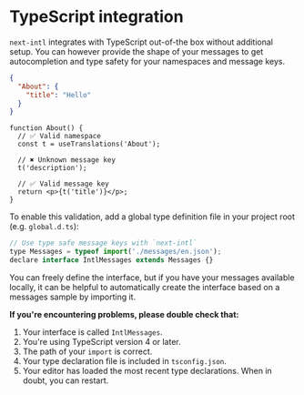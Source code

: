 
# TypeScript integration

`next-intl` integrates with TypeScript out-of-the box without additional setup. You can however provide the shape of your messages to get autocompletion and type safety for your namespaces and message keys.

```json filename="messages.json"
{
  "About": {
    "title": "Hello"
  }
}
```

```tsx filename="About.tsx"
function About() {
  // ✅ Valid namespace
  const t = useTranslations('About');

  // ✖️ Unknown message key
  t('description');

  // ✅ Valid message key
  return <p>{t('title')}</p>;
}
```

To enable this validation, add a global type definition file in your project root (e.g. `global.d.ts`):

```jsx filename="global.d.ts"
// Use type safe message keys with `next-intl`
type Messages = typeof import('./messages/en.json');
declare interface IntlMessages extends Messages {}
```

You can freely define the interface, but if you have your messages available locally, it can be helpful to automatically create the interface based on a messages sample by importing it.

**If you're encountering problems, please double check that:**

1. Your interface is called `IntlMessages`.
2. You're using TypeScript version 4 or later.
3. The path of your `import` is correct.
4. Your type declaration file is included in `tsconfig.json`.
5. Your editor has loaded the most recent type declarations. When in doubt, you can restart.
